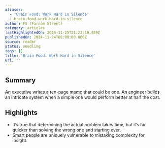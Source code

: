 ```yaml
---
aliases:
  - 'Brain Food: Work Hard in Silence'
  - brain-food-work-hard-in-silence
author: FS (Farnam Street)
category: articles
lastHighlightedOn: 2024-11-25T21:23:19.489Z
publishedOn: 2024-11-24T00:00:00.000Z
source: reader
status: seedling
tags: []
title: 'Brain Food: Work Hard in Silence'
url: ''
---
```

## Summary

An executive writes a ten-page memo that could be one. An engineer builds an intricate system when a simple one would perform better at half the cost.

## Highlights

- It’s true that determining the actual problem takes time, but it’s far quicker than solving the wrong one and starting over.
- Smart people are uniquely vulnerable to mistaking complexity for insight.
